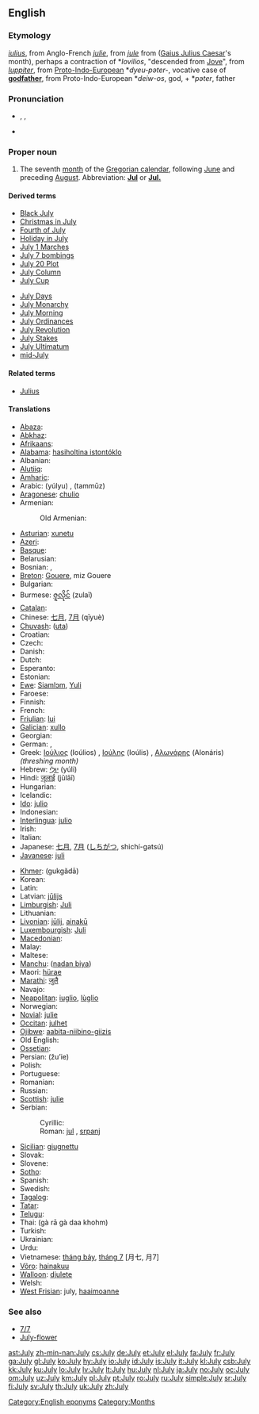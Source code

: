 {{also|july}}
==English==

===Etymology===
{{etyl|enm}} ''[[iulius]]'', from Anglo-French ''[[julie]]'', from {{etyl|fro}} ''[[jule]]'' from {{etyl|la}} {{term|iulius|iūlius|lang=la}} ([[Gaius Julius Caesar]]'s month), perhaps a contraction of *''Iovilios'', "descended from [[Jove]]", from {{etyl|la}} ''[[Iuppiter]]'', from [[Proto-Indo-European]] *''dyeu-pəter-'', vocative case of '''[[godfather]]''', from Proto-Indo-European *''deiw-os'', god, + *''pəter'', father

===Pronunciation===
* {{enPR|jo͝o-līʹ}}, {{IPA|/dʒʊˈlaɪ/}}, {{SAMPA|/dZU"laI/}}
* {{audio|en-us-July.ogg|Audio (US)}}
*: {{rhymes|aɪ}}

===Proper noun===
{{en-proper noun|''plural:'' '''[[Julys]]'''}}

# The seventh [[month]] of the [[Gregorian calendar]], following [[June]] and preceding [[August]]. Abbreviation: '''[[Jul]]''' or '''[[Jul.]]'''

====Derived terms====
{{top2}}
* [[Black July]]
* [[Christmas in July]]
* [[Fourth of July]]
* [[Holiday in July]]
* [[w:July 1 marches|July 1 Marches]]
* [[w:July 7 bombings|July 7 bombings]]
* [[July 20 Plot]]
* [[w:July Column|July Column]]
* [[July Cup]]
{{mid2}}
* [[July Days]]
* [[July Monarchy]]
* [[July Morning]]
* [[July Ordinances]]
* [[July Revolution]]
* [[July Stakes]]
* [[July Ultimatum]]
* [[mid-July]]
{{bottom}}

====Related terms====
* [[Julius]]

====Translations====
{{trans-top|seventh month of the Gregorian calendar}}
* [[Abaza]]: {{tø|abq|пхынчыльа}}
* [[Abkhaz]]: {{Cyrl|[[ҧхынгәы]]}} {{IPAchar|(ṗĥəngwə)}}
* [[Afrikaans]]: {{t-|af|Julie|xs=Afrikaans}}
* [[Alabama]]: [[hasiholtina istontóklo]]
* Albanian: {{t|sq|korrik|xs=Albanian}}
* [[Alutiiq]]: {{tø|ems|Amartut Iraluat}}
* [[Amharic]]: {{t|am|ጁላይ|tr=julay|sc=Ethi|xs=Amharic}}
* Arabic: {{Arab|[[يوليو|يُولْيُو]]}} (yúlyu) {{m}}, {{Arab|[[تموز|تَمّوزٌ]]}} (tammūz) {{m}}
* [[Aragonese]]: [[chulio]] {{m}}
* Armenian: {{t+|hy|հուլիս|tr=hulis|sc=Armn|xs=Armenian}}
*: Old Armenian: {{tø|xcl|յուլիս|tr=yulis|sc=Armn|xs=Old Armenian}}
* [[Asturian]]: [[xunetu]] {{m}}
* [[Azeri]]: {{t+|az|iyul|xs=Azeri}}
* [[Basque]]: {{t|eu|uztail|xs=Basque}}
* Belarusian: {{t-|be|ліпень|tr=lípen’|sc=Cyrl|xs=Belarusian}}
* Bosnian: {{t-|bs|juli|m}}, {{t-|bs|jul|m}}
* [[Breton]]: [[Gouere]], miz Gouere
* Bulgarian: {{t|bg|юли|m|tr=júli|sc=Cyrl}}
* Burmese: [[ဇူလိုင်]] (zulaĩ)
* [[Catalan]]: {{t+|ca|juliol|m}}
* Chinese: [[七月]], [[7月]] (qīyuè)
* [[Chuvash]]: {{tø|cv|утă|sc=Cyrl|xs=Chuvash}} ([[uta]])
* Croatian: {{t-|hr|srpanj|m}}
* Czech: {{t+|cs|červenec|m}}
* Danish: {{t+|da|juli}}
* Dutch: {{t+|nl|juli}}
* Esperanto: {{t+|eo|julio|xs=Esperanto}}
* Estonian: {{t+|et|juuli}}
* [[Ewe]]: [[Siamlɔm]], [[Yuli]]
* Faroese: {{t-|fo|juli|xs=Faroese}}
* Finnish: {{t+|fi|heinäkuu}}
* French: {{t+|fr|juillet|m}}
* [[Friulian]]: [[lui#Fruilian|lui]]
* [[Galician]]: [[xullo]] {{m}}
* Georgian: {{t-|ka|ივლისი|tr=ivlisi|xs=Georgian}}
* German: {{t+|de|Juli|m}}, {{t+|de|Heuert|m}}
* Greek: [[Ιούλιος]] (Ioúlios) {{m}}, [[Ιούλης]] (Ioúlis) {{m}}, [[Αλωνάρης]] (Alonáris) ''(threshing month)'' {{m}}
* Hebrew: [[יולי|יוּלִי]] (yúli)
* Hindi: [[जूलाई]] (jūlāī)
* Hungarian: {{t+|hu|július}}
* Icelandic: {{t+|is|júlí}}
* [[Ido]]: [[julio]]
* Indonesian: {{t-|id|juli|xs=Indonesian}}
* [[Interlingua]]: [[julio]]
* Irish: {{t+|ga|Iúil|xs=Irish}}
* Italian: {{t+|it|luglio|m}}
* Japanese: [[七月]], [[7月]] ([[しちがつ]], shichí-gatsú)
* [[Javanese]]: [[juli#Javanese|juli]]
{{trans-mid}}
* [[Khmer]]: {{Khmr|[[កក្តដា]]}} (gukgădā)
* Korean: {{t+|ko|칠월|tr=hilweol|sc=KOchar}}
* Latin: {{t+|la|iulius|alt=iūlius}}
* Latvian: [[jūlijs]] {{m}}
* [[Limburgish]]: [[Juli]]
* Lithuanian: {{t+|lt|liepa|f|xs=Lithuanian}}
* [[Livonian]]: [[jūlij]], [[ainakū]]
* [[Luxembourgish]]: [[Juli]]
* [[Macedonian]]: {{t+|mk|јули|m|tr=júli|sc=Cyrl|xs=Macedonian}}
* Malay: {{t|ms|julai|xs=Malay}}
* Maltese: {{t-|mt|Lulju|xs=Maltese}}
* [[Manchu]]: ([[nadan biya]])
* Maori: [[hürae]]
* [[Marathi]]: [[जुलै]]
* Navajo: {{tø|nv|Ya'iishjáástsoh}}
* [[Neapolitan]]: [[iuglio]], [[lùglio]]
* Norwegian: {{t+|no|juli}}
* [[Novial]]: [[julie]]
* [[Occitan]]: [[julhet]] {{m}}
* [[Ojibwe]]: [[aabita-niibino-giizis]]
* Old English: {{t-|ang|se æfterra liþa|m|alt=se æfterra līþa|xs=Old English}}
* [[Ossetian]]: {{tø|os|июль|tr=ijul'|sc=Cyrl|xs=Ossetian}}
* Persian: {{fa-Arab|[[ژوئیه]]}} (žu’ie)
* Polish: {{t+|pl|lipiec|m}}
* Portuguese: {{t+|pt|julho|m}}
* Romanian: {{t+|ro|iulie}}
* Russian: {{t+|ru|июль|m|tr=ijúl’|sc=Cyrl}}
* [[Scottish]]: [[julie]]
* Serbian:
*: Cyrillic: {{t-|sr|јул|m|sc=Cyrl}}
*: Roman:  [[jul#Serbian|jul]] {{m}}, [[srpanj]]
* [[Sicilian]]: [[giugnettu]]
* Slovak: {{t+|sk|júl}}
* Slovene: {{t|sl|júlij|m}}
* [[Sotho]]: {{t|st|Phupu}}
* Spanish: {{t+|es|julio|m}}
* Swedish: {{t+|sv|juli}}
* [[Tagalog]]: {{t-|tl|Hulyo|xs=Tagalog}}
* [[Tatar]]: {{t-|tt|yül|xs=Tatar}}
* [[Telugu]]: {{t|te|జూలై|tr=july|sc=Telu}}
* Thai: {{Thai|[[กรกฎาคม]]}} (gà rā gà daa khohm)
* Turkish: {{t+|tr|temmuz}}
* Ukrainian: {{t+|uk|липень|m|tr=lýpen’|sc=Cyrl|xs=Ukrainian}}
* Urdu: {{ur-Arab|[[جولائ]]}}
* Vietnamese: [[tháng bảy]], [[tháng 7]] [月七, 月7]
* [[Võro]]: [[hainakuu]]
* [[Walloon]]: [[djulete]]
* Welsh: {{t-|cy|Gorffennaf|m|xs=Welsh}}
* [[West Frisian]]: july, [[haaimoanne]]
{{trans-bottom}}

===See also===
* [[7/7]]
* [[July-flower]]

[[Category:English eponyms]]
[[Category:Months]]

[[ast:July]]
[[zh-min-nan:July]]
[[cs:July]]
[[de:July]]
[[et:July]]
[[el:July]]
[[fa:July]]
[[fr:July]]
[[ga:July]]
[[gl:July]]
[[ko:July]]
[[hy:July]]
[[io:July]]
[[id:July]]
[[is:July]]
[[it:July]]
[[kl:July]]
[[csb:July]]
[[kk:July]]
[[ku:July]]
[[lo:July]]
[[lv:July]]
[[lt:July]]
[[hu:July]]
[[nl:July]]
[[ja:July]]
[[no:July]]
[[oc:July]]
[[om:July]]
[[uz:July]]
[[km:July]]
[[pl:July]]
[[pt:July]]
[[ro:July]]
[[ru:July]]
[[simple:July]]
[[sr:July]]
[[fi:July]]
[[sv:July]]
[[th:July]]
[[uk:July]]
[[zh:July]]